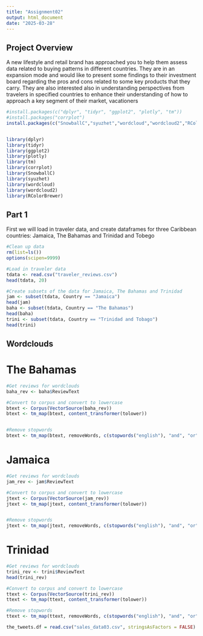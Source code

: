 ```yaml
---
title: "Assignment02"
output: html_document
date: "2025-03-28"
---
```


## Project Overview

A new lifestyle and retail brand has approached you to help them assess data related to buying patterns
in different countries. They are in an expansion mode and would like to present some findings to their
investment board regarding the pros and cons related to some key products that they carry. They are
also interested also in understanding perspectives from travelers in specified countries to enhance their
understanding of how to approach a key segment of their market, vacationers

```r
#install.packages(c("dplyr", "tidyr", "ggplot2", "plotly", "tm"))
#install.packages("corrplot")
install.packages(c("SnowballC","syuzhet","wordcloud","wordcloud2","RColorBrewer"))


library(dplyr)
library(tidyr)
library(ggplot2)
library(plotly)
library(tm)
library(corrplot)
library(SnowballC)
library(syuzhet)
library(wordcloud)
library(wordcloud2)
library(RColorBrewer)


```
## Part 1

First we will load in traveler data, and create dataframes for three Caribbean countries: Jamaica, The Bahamas and Trinidad and Tobego
```r

#Clean up data
rm(list=ls())
options(scipen=9999)

#Load in traveler data
tdata <- read.csv("traveler_reviews.csv")
head(tdata, 20)

#Create subsets of the data for Jamaica, The Bahamas and Trinidad
jam <- subset(tdata, Country == "Jamaica")
head(jam)
baha <- subset(tdata, Country == "The Bahamas")
head(baha)
trini <- subset(tdata, Country == "Trinidad and Tobago")
head(trini)
```
## Wordclouds

# The Bahamas
```r
#Get reviews for wordclouds
baha_rev <- baha$ReviewText

#Convert to corpus and convert to lowercase
btext <- Corpus(VectorSource(baha_rev))
btext <- tm_map(btext, content_transformer(tolower))


#Remove stopwords
btext <- tm_map(btext, removeWords, c(stopwords("english"), "and", "or"))
```
# Jamaica 

```r
#Get reviews for wordclouds
jam_rev <- jam$ReviewText

#Convert to corpus and convert to lowercase
jtext <- Corpus(VectorSource(jam_rev))
jtext <- tm_map(jtext, content_transformer(tolower))


#Remove stopwords
jtext <- tm_map(jtext, removeWords, c(stopwords("english"), "and", "or"))
```
# Trinidad
```r
#Get reviews for wordclouds
trini_rev <- trini$ReviewText
head(trini_rev)

#Convert to corpus and convert to lowercase
ttext <- Corpus(VectorSource(trini_rev))
ttext <- tm_map(ttext, content_transformer(tolower))

#Remove stopwords
ttext <- tm_map(ttext, removeWords, c(stopwords("english"), "and", "or"))
```

```r
the_tweets.df = read.csv("sales_data03.csv", stringsAsFactors = FALSE)
```




